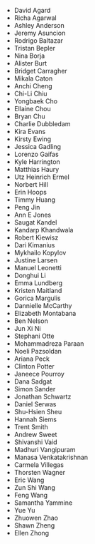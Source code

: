 <ContributorList>

- David Agard
- Richa Agarwal
- Ashley Anderson
- Jeremy Asuncion
- Rodrigo Baltazar
- Tristan Bepler
- Nina Borja
- Alister Burt
- Bridget Carragher
- Mikala Caton
- Anchi Cheng
- Chi-Li Chiu
- Yongbaek Cho
- Ellaine Chou
- Bryan Chu
- Charlie Dubbledam
- Kira Evans
- Kirsty Ewing
- Jessica Gadling
- Lorenzo Gaifas
- Kyle Harrington
- Matthias Haury
- Utz Heinrich Ermel
- Norbert Hill
- Erin Hoops
- Timmy Huang
- Peng Jin
- Ann E Jones
- Saugat Kandel
- Kandarp Khandwala
- Robert Kiewisz
- Dari Kimanius
- Mykhailo Kopylov
- Justine Larsen
- Manuel Leonetti
- Donghui Li
- Emma Lundberg
- Kristen Maitland
- Gorica Margulis
- Dannielle McCarthy
- Elizabeth Montabana
- Ben Nelson
- Jun Xi Ni
- Stephani Otte
- Mohammadreza Paraan
- Noeli Pazsoldan
- Ariana Peck
- Clinton Potter
- Janeece Pourroy
- Dana Sadgat
- Simon Sander
- Jonathan Schwartz
- Daniel Serwas
- Shu-Hsien Sheu
- Hannah Siems
- Trent Smith
- Andrew Sweet
- Shivanshi Vaid
- Madhuri Vangipuram
- Manasa Venkatakrishnan
- Carmela Villegas
- Thorsten Wagner
- Eric Wang
- Zun Shi Wang
- Feng Wang
- Samantha Yammine
- Yue Yu
- Zhuowen Zhao
- Shawn Zheng
- Ellen Zhong

</ContributorList>

